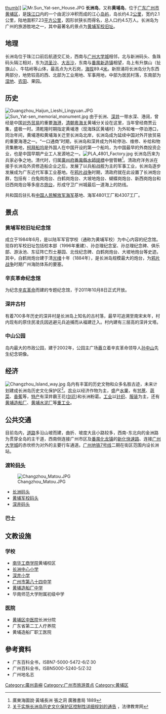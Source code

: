 {{Infobox islands|nickname=黄埔岛|area km2=7.23|length km=4.2|width km=2.1|国家={{CHN}}|country admin divisions=[[广州市|广州市]][[黄埔区|黄埔区]][[长洲街道|长洲街道]]|elevation m=89.4}}{{otheruse|长洲}}
[[檔案:Whampoa_Military_Academy_Gate.jpg|thumb]]]]
[[File:Mr.Sun_Yat-sen_House.JPG|thumb]]
'''长洲岛'''，又称'''黄埔岛'''，位于[[广东省|广东]][[广州市|广州市]][[黄埔区|黄埔区]]，是[[珠江口|珠江口]]内的一个由泥沙冲积而成的江心[[岛屿|岛屿]]，岛长约4.2[[公里|公里]]，宽约2.1公里，陆地面积7.23[[平方公里|平方公里]]，因形状狭长而得名，总人口约4.5万人。长洲岛为广州的旅游胜地之一，其中最著名的景点为[[黄埔军校旧址|黄埔军校旧址]]。

== 地理 ==
长洲岛位于珠江口前后航道交汇处，西南与[[广州大学城|广州大学城]]相邻，北与新洲码头、鱼珠码头隔江相对，东为[[洪圣沙|洪圣沙]]、[[大吉沙|大吉沙]]，东南与[[番禺区|番禺]][[新造镇|新造镇]]相望，岛上有升旗山（扯旗山）、牛牯岭等山体，最高点为大石岗，[[海拔|海拔]]89.4[[米_(單位)|米]]。新担涌将长洲岛分为东西两部分，地势较高的西、北部为工业用地、军事用地，中部为居民村落，东南部为[[湿地|湿地]]、[[農田|农田]]、果园。

== 历史 ==
[[File:Guangzhou_Haijun_Lieshi_Lingyuan.JPG|thumb]]
[[File:Sun_Yat-sen_memorial_monument.jpg|thumb]]
由于长洲、[[深井|深井]]一带水深、港阔，曾经是中国[[对外贸易|对外贸易]]的重要[[海港|海港]]，[[清朝|清朝]][[粵海关|粵海关]]黄埔分关设在这里，当年曾经商贾云集，盛极一时。清乾隆时期指定黄埔港（现海珠区黄埔村）为外轮唯一停泊港口，同治年间，黄埔港和黄埔海关迁至长洲岛北岸，长洲岛成为延续中国对外开放贸易的重要海港之一。“一口通商”时期，长洲岛和深井成为外轮停泊、维修、补给和物资集散地，[[柯拜船坞|柯拜船坞]]是外国人在中国开设的第一个船坞，为中国最早的外商投资企业，也是中国早期产业工人发源地之一。[[File:PLA_4801_Factory.jpg|thumb]]
长洲岛历来为兵家必争之地。清代时，归属[[广州府|廣州府]][[番禺縣|番禺縣]][[水師提督|水師提標]]中營管轄<ref name=":0">廣東海圖說·黃埔長洲  張之洞 廣雅書局 1889</ref>。清政府洋务派在接手长洲岛外资修造船企业之后，发展了以兵船战舰为主的军事工业，长洲岛逐步发展成为广东近代军事工业基地。在[[鸦片战争|鸦片战争]]时期，清政府就在此设置了长洲炮台群，包括有：白兔岗炮台、白鹤岗炮台、大坡地炮台、蝴蝶岗炮台、新西岗炮台和旧西岗炮台等多座古[[炮台|炮台]]，形成守卫广州城最后一道海上的防线。

共和国后驻扎有[[中国人民解放军海军|中国人民解放军海军]]基地、海军4801工厂和4307工厂。

== 景点 ==

=== 黄埔军校旧址纪念馆 ===
成立于1984年6月，是以陆军军官学校（通称为黄埔军校）为中心内容的纪念馆。现存的军校旧址包括校本部（1996年重建）、孙总理纪念室、孙总理纪念碑、俱乐部、游泳池、东征阵亡烈士墓园、北伐纪念碑、白鹤岗炮台、大坡地炮台等史迹。其中，白鹤岗炮台建于清[[光绪|光绪]]十年（1884年），是长洲岛规模最大的炮台，为[[鸦片战争|鸦片战争]]时期广州海防体系的要塞。

=== 辛亥革命纪念馆 ===
为纪念[[辛亥革命|辛亥革命]]而建的专题纪念馆，于2011年10月8日正式开放。

=== 深井古村 ===
有着700多年历史的深井村是长洲岛上知名的古村落，最早可追溯至南宋末年，村内现有的原住民凌氏因逃避元兵追捕而从福建迁入。村内建有三层高的深井文塔。

=== 中山公园 ===
岛内最大的市政公园，建于2002年，公园主广场矗立着辛亥革命领导人[[孙中山|孙中山]]先生纪念铜像。

== 经济 ==
[[File:Changzhou_Island_way.jpg|thumb]]
岛内有丰富的历史文物和众多名胜古迹，未来计划建成长洲岛历史文化保护区<ref>[http://www.chinalawedu.com/news/1200/22598/22617/22843/22853/2006/4/pa896239332946002183-0.htm 关于实施长洲岛历史文化保护区控制性详细规划的通告] {{webarchive|url=https://web.archive.org/web/20070220011540/http://www.chinalawedu.com/news/1200/22598/22617/22843/22853/2006/4/pa896239332946002183-0.htm |date=2007-02-20 }}，法律教育网</ref>。[[农业|农业]]以经济作物为主，盛产[[水果|水果]]，有[[甘蔗|甘蔗]]、[[蔬菜|蔬菜]]、[[香蕉|香蕉]]等，[[特产|特产]]有深井霸王花([[剑花|剑花]])和长洲粉葛。[[工业|工业]]以[[针织|针织]]、[[服装|服装]]为主，还有[[黄埔造船厂|黄埔造船厂]]、[[黄埔水泥厂|黄埔水泥厂]]等[[重工业|重工业]]。

== 公共交通 ==
目前岛内，[[道路|道路]]多沿山坡而建，曲折、坡度大且小路较多，西南-东北向的金洲路为贯穿全岛的主干道，西南侧连接广州市区及[[番禺区|番禺]][[化龙镇_(广州市)|化龙镇]]的[[新化快速路|新化快速路]]、连接[[广州大学城|广州大学城]]的赤坎桥为对外的主要行车通道。[[广州地铁7号线|广州地铁7号线]]二期在街区范围内设长洲站。

=== 渡轮[[码头|码头]] ===
[[File:Changzhou_Matou.JPG|thumb]]
* [[长洲码头|长洲码头]]
* [[黄埔军校码头|黄埔军校码头]]
* [[深井码头|深井码头]]

=== 巴士 ===
{{广州巴士路线简单列表|332|361|383|430|节假日5|夜65}}

== 文教设施 ==

=== 学校 ===
* [[南华工商学院|南华工商学院]]黄埔校区
* [[长洲中心小学|长洲中心小学]]
* [[深井小学|深井小学]]
* [[广州市第八十四中学|广州市第八十四中学]]
* [[黄埔造船厂中学|黄埔造船厂中学]]
*华南师范大学附属初级中学

=== 医院 ===
* [[黄埔区中医院|黄埔区中医院]]长洲分院
* 广东省第二工人疗养院
* 黄埔造船厂职工医院

== 參考資料 ==
{{reflist}}
<div class="references-small">
* 广东百科全书，ISBN7-5000-5472-6/Z·30
* 广州百科全书，ISBN5000-5240-5/Z·32
* 广州地名志
</div>

{{coord|23|4|52.12|N|113|24|47.66|E|display=title|region:CH_type}}
{{广州岛屿}}
[[Category:廣州島嶼|Category:廣州島嶼]]
[[Category:广州市旅游景点|Category:广州市旅游景点]]
[[Category:黄埔区|Category:黄埔区]]